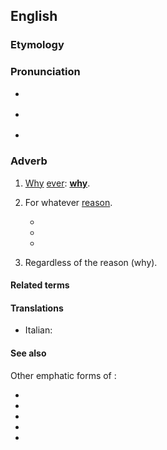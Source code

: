 ==English==

===Etymology===
{{compound|en|why|ever}}

===Pronunciation===
* {{a|US}} {{IPA|en|/waɪˈɛvɚ/|/ʍaɪˈɛvɚ/|qual1=with [[w:Wine–whine merger|''wine''–''whine'' merger]]|qual2=without ''wine''–''whine'' merger}}
* {{audio|en|en-US whyever.ogg|Audio (US)}} {{qualifier|''wine''–''whine'' merged}}
* {{rhymes|en|ɛvə(ɹ)|s=3}}

===Adverb===
{{en-adv|-}}

# {{lb|en|interrogative}} [[why|Why]] [[ever]]: {{non-gloss definition|an emphatic form of}} '''[[why]]'''.
#: {{ux|en|'''Whyever''' would someone do that?}}
# {{lb|en|uncommon}} For whatever [[reason]].
#: {{ux|en|You can use it whenever you want and '''whyever''' you want.}}
#* {{quote-book|en|1918|Wilson Follett|The Modern Novel: A Study of the Purpose and the Meaning of Fiction|page=79|text=Whatever we do, and '''whyever''' we do it, does not every motive originate in self, and does not every act proceed out of the individual's instinct for self-fulfilment ?}}
#* {{quote-book|en|1975|Steven Polgar|Population, Ecology, and Social Evolution|page=74|text='''Whyever''' they began, there was no perceptible wolf at their door.}}
#* {{quote-book|en|2006>David Weber, Linda Evans|Hell's Gate|text="And '''whyever''' they were doing it, they were the ones responsible for what happened to her and all of the rest of my friends in the first place."}}
# {{lb|en|uncommon}} Regardless of the reason (why).
#: {{ux|en|I don't care what you want. '''Whyever''' you're here, please go away.}}

====Related terms====
{{col4|en|collapse=0|
|however
|howsoever
|whatever
|whatsoever
|whenever
|whensoever
|wherever
|wheresoever
|whichever
|whoever
|whomever
|whomsoever
|whosoever
|wherever
|wheresoever
|whysoever
}}

====Translations====
{{trans-top|for whatever reason}}
* Italian: {{t|it|perché mai}}
{{trans-mid}}
{{trans-bottom}}

====See also====
Other emphatic forms of '''{{l|en|why|||pos=|tr=}}''':

* {{l|en|why on Earth|||pos=|tr=}}
* {{l|en|why in God's name|||pos=|tr=}}
* {{l|en|why oh why|||pos=|tr=}}
* {{l|en|why in Sam Hill|||pos=|tr=}}
* {{l|en|whysoever|||pos=|tr=}}